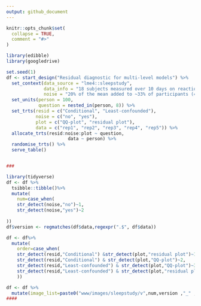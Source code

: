 ```yaml
---
output: github_document
---
```



```r
knitr::opts_chunk$set(
  collapse = TRUE,
  comment = "#>"
)
```

```r
library(edibble)
library(googledrive)

set.seed(1)
df <- start_design("Residual diagnostic for multi-level models") %>% 
  set_context(data_source = "lme4::sleepstudy",
              data_info = "18 subjects measured over 10 days on reaction time",
              noise = "20% of the mean added to ~33% of participants (=6 participants) for (random) 2 days") %>% 
  set_units(person = 100,
            question = nested_in(person, 8)) %>% 
  set_trts(resid = c("Conditional", "Least-confounded"),
           noise = c("no", "yes"),
           plot = c("QQ-plot", "residual plot"),
           data = c("rep1", "rep2", "rep3", "rep4", "rep5")) %>% 
  allocate_trts(resid:noise:plot ~ question,
                       data ~ person) %>% 
  randomise_trts() %>% 
  serve_table()


###

library(tidyverse)
df <- df %>%
  tsibble::tibble()%>%
  mutate(
    num=case_when(
    str_detect(noise,"no")~1,
    str_detect(noise,"yes")~2
 
))
df$version <- regmatches(df$data,regexpr(".$", df$data))

df <- df%>%
  mutate(
    order=case_when(
    str_detect(resid,"Conditional") &str_detect(plot,"residual plot")~1,
    str_detect(resid,"Conditional") & str_detect(plot,"QQ-plot")~2,
    str_detect(resid,"Least-confounded") & str_detect(plot,"QQ-plot")~3,
    str_detect(resid,"Least-confounded") & str_detect(plot,"residual plot")~4
    ))

df <- df %>%
  mutate(image_list=paste0("www/images/sleepstudy/v",num,version ,"_" , order ,".png"))
####


```

